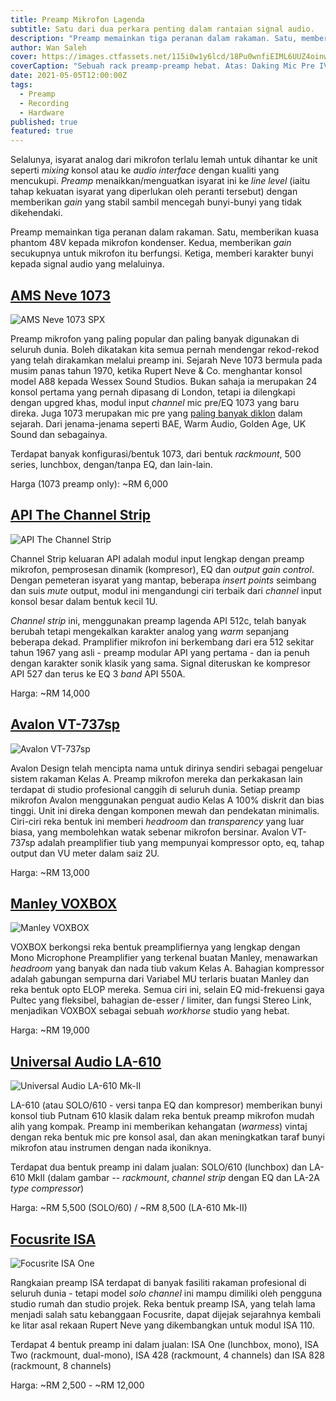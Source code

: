 ```yaml
---
title: Preamp Mikrofon Lagenda
subtitle: Satu dari dua perkara penting dalam rantaian signal audio.
description: "Preamp memainkan tiga peranan dalam rakaman. Satu, memberikan kuasa phantom 48V kepada mikrofon kondenser. Kedua, memberikan *gain* secukupnya untuk mikrofon itu berfungsi. Ketiga, memberi karakter bunyi kepada signal audio yang melaluinya."
author: Wan Saleh
cover: https://images.ctfassets.net/115i0w1y6lcd/18Pu0wnfiEIML6UUZ4oinw/5969cd48a071e998b00ef38732aab374/preamps.jpg
coverCaption: "Sebuah rack preamp-preamp hebat. Atas: Daking Mic Pre IV. Tengah (500 series - dari kiri): Shadow Hills Industries Mono GAMA, Chandler Limited TG2-500, Millenia HV-35, BAE 1023L, Great River MP-500NV, AEA RPQ500, API 512c. Bawah: Neve Shelford Channel."
date: 2021-05-05T12:00:00Z
tags:
  - Preamp
  - Recording
  - Hardware
published: true
featured: true
---
```


Selalunya, isyarat analog dari mikrofon terlalu lemah untuk dihantar ke unit seperti *mixing* konsol atau ke *audio interface* dengan kualiti yang mencukupi. *Preamp* menaikkan/menguatkan isyarat ini ke *line level* (iaitu tahap kekuatan isyarat yang diperlukan oleh peranti tersebut) dengan memberikan *gain* yang stabil sambil mencegah bunyi-bunyi yang tidak dikehendaki.

Preamp memainkan tiga peranan dalam rakaman. Satu, memberikan kuasa phantom 48V kepada mikrofon kondenser. Kedua, memberikan *gain* secukupnya untuk mikrofon itu berfungsi. Ketiga, memberi karakter bunyi kepada signal audio yang melaluinya.

## [AMS Neve 1073](https://www.ams-neve.com/1073-range-33-c.asp)

![AMS Neve 1073 SPX](//images.ctfassets.net/115i0w1y6lcd/3JiU2JZfuYVXZWoZveHzEV/50acfc03f296448f4887adb420f02968/ams-neve-1073spx.jpg)

Preamp mikrofon yang paling popular dan paling banyak digunakan di seluruh dunia. Boleh dikatakan kita semua pernah mendengar rekod-rekod yang telah dirakamkan melalui preamp ini. Sejarah Neve 1073 bermula pada musim panas tahun 1970, ketika Rupert Neve & Co. menghantar konsol model A88 kepada Wessex Sound Studios. Bukan sahaja ia merupakan 24 konsol pertama yang pernah dipasang di London, tetapi ia dilengkapi dengan upgred khas, modul input *channel* mic pre/EQ 1073 yang baru direka. Juga 1073 merupakan mic pre yang [paling banyak diklon](https://www.soundpure.com/a/expert-advice/recording/choosing-a-neve-1073-clone/) dalam sejarah. Dari jenama-jenama seperti BAE, Warm Audio, Golden Age, UK Sound dan sebagainya.

Terdapat banyak konfigurasi/bentuk 1073, dari bentuk *rackmount*, 500 series, lunchbox, dengan/tanpa EQ, dan lain-lain.

Harga (1073 preamp only): ~RM 6,000

## [API The Channel Strip](https://www.apiaudio.com/product.php?id=127)

![API The Channel Strip](//images.ctfassets.net/115i0w1y6lcd/5bZCyhesg6F1c0XYynsdLD/75fad233f87e149f4c5d010c3dae77c9/apichannelstrip-front.jpg)

Channel Strip keluaran API adalah modul input lengkap dengan preamp mikrofon, pemprosesan dinamik (kompresor), EQ dan *output gain control*. Dengan pemeteran isyarat yang mantap, beberapa *insert points* seimbang dan suis *mute* output, modul ini mengandungi ciri terbaik dari *channel* input konsol besar dalam bentuk kecil 1U.

*Channel strip* ini, menggunakan preamp lagenda API 512c, telah banyak berubah tetapi mengekalkan karakter analog yang *warm* sepanjang beberapa dekad. Pramplifier mikrofon ini berkembang dari era 512 sekitar tahun 1967 yang asli - preamp modular API yang pertama - dan ia penuh dengan karakter sonik klasik yang sama. Signal diteruskan ke kompresor API 527 dan terus ke EQ 3 *band* API 550A.

Harga: ~RM 14,000

## [Avalon VT-737sp](https://www.avalondesign.com/vt737sp.html)

![Avalon VT-737sp](//images.ctfassets.net/115i0w1y6lcd/733g1tSpiVN4v03HODlI1f/86eb7d59217e0666e70393f17b6829ec/avalonvt737sp-front.jpg)

Avalon Design telah mencipta nama untuk dirinya sendiri sebagai pengeluar sistem rakaman Kelas A. Preamp mikrofon mereka dan perkakasan lain terdapat di studio profesional canggih di seluruh dunia. Setiap preamp mikrofon Avalon menggunakan penguat audio Kelas A 100% diskrit dan bias tinggi. Unit ini direka dengan komponen mewah dan pendekatan minimalis. Ciri-ciri reka bentuk ini memberi *headroom* dan *transparency* yang luar biasa, yang membolehkan watak sebenar mikrofon bersinar. Avalon VT-737sp adalah preamplifier tiub yang mempunyai kompressor opto, eq, tahap output dan VU meter dalam saiz 2U.

Harga: ~RM 13,000

## [Manley VOXBOX](https://www.manley.com/pro/mvbx)

![Manley VOXBOX](//images.ctfassets.net/115i0w1y6lcd/2DL0dKaALChEh0Y8ba5rxO/9bc0169ec8028e5348097ce2e221ab0c/manleyvoxbox-front.jpg)

VOXBOX berkongsi reka bentuk preamplifiernya yang lengkap dengan Mono Microphone Preamplifier yang terkenal buatan Manley, menawarkan *headroom* yang banyak dan nada tiub vakum Kelas A. Bahagian kompressor adalah gabungan sempurna dari Variabel MU terlaris buatan Manley dan reka bentuk opto ELOP mereka. Semua ciri ini, selain EQ mid-frekuensi gaya Pultec yang fleksibel, bahagian de-esser / limiter, dan fungsi Stereo Link, menjadikan VOXBOX sebagai sebuah *workhorse* studio yang hebat.

Harga: ~RM 19,000

## [Universal Audio LA-610](https://www.uaudio.com/hardware/la-610-mkii.html)

![Universal Audio LA-610 Mk-II](//images.ctfassets.net/115i0w1y6lcd/44BuyvrLcJRlbXQvtAWE1K/9ee15cdc22b17ec2dd6e0b905c8f5c63/uad-la610mk2-front.jpg)

LA-610 (atau SOLO/610 - versi tanpa EQ dan kompresor) memberikan bunyi konsol tiub Putnam 610 klasik dalam reka bentuk preamp mikrofon mudah alih yang kompak. Preamp ini memberikan kehangatan (*warmess*) vintaj dengan reka bentuk mic pre konsol asal, dan akan meningkatkan taraf bunyi mikrofon atau instrumen dengan nada ikoniknya.

Terdapat dua bentuk preamp ini dalam jualan: SOLO/610 (lunchbox) dan LA-610 MkII (dalam gambar -- *rackmount*, *channel strip* dengan EQ dan LA-2A *type compressor*)

Harga: ~RM 5,500 (SOLO/60) / ~RM 8,500 (LA-610 Mk-II)

## [Focusrite ISA](https://pro.focusrite.com/category/isa)

![Focusrite ISA One](//images.ctfassets.net/115i0w1y6lcd/45fRMWu7D2V6JA84nFhGIF/1fd3e70f853275c3d6c90bc651a1f724/isoone-front.jpg)

Rangkaian preamp ISA terdapat di banyak fasiliti rakaman profesional di seluruh dunia - tetapi model *solo channel* ini mampu dimiliki oleh pengguna studio rumah dan studio projek. Reka bentuk preamp ISA, yang telah lama menjadi salah satu kebanggaan Focusrite, dapat dijejak sejarahnya kembali ke litar asal rekaan Rupert Neve yang dikembangkan untuk modul ISA 110.

Terdapat 4 bentuk preamp ini dalam jualan: ISA One (lunchbox, mono), ISA Two (rackmount, dual-mono), ISA 428 (rackmount, 4 channels) dan ISA 828 (rackmount, 8 channels)

Harga: ~RM 2,500 - ~RM 12,000